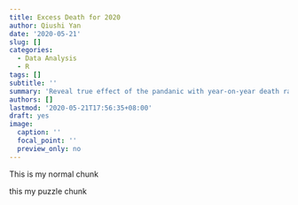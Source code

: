 ```yaml
---
title: Excess Death for 2020
author: Qiushi Yan
date: '2020-05-21'
slug: []
categories:
  - Data Analysis
  - R
tags: []
subtitle: ''
summary: 'Reveal true effect of the pandanic with year-on-year death rates'
authors: []
lastmod: '2020-05-21T17:56:35+08:00'
draft: yes
image:
  caption: ''
  focal_point: ''
  preview_only: no
---
```


:::box
This is my normal chunk
:::

:::puzzle
this my puzzle chunk
:::